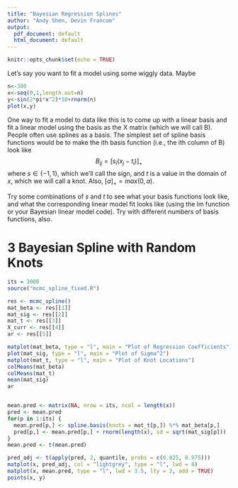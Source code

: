 ```yaml
---
title: "Bayesian Regression Splines"
author: "Andy Shen, Devin Francom"
output:
  pdf_document: default
  html_document: default
---
```


```r
knitr::opts_chunk$set(echo = TRUE)
```

Let's say you want to fit a model using some wiggly data.  Maybe

```r
n<-300
x<-seq(0,1,length.out=n)
y<-sin(2*pi*x^2)*10+rnorm(n)
plot(x,y)
```

One way to fit a model to data like this is to come up with a linear basis and fit a linear model using the basis as the X matrix (which we will call B).  People often use splines as a basis.  The simplest set of spline basis functions would be to make the ith basis function (i.e., the ith column of B) look like
$$ B_{ij} = [s_i(x_j - t_i)]_+  $$
where $s\in \lbrace -1,1 \rbrace$, which we'll call the sign, and $t$ is a value in the domain of $x$, which we will call a knot.  Also, $[a]_+ = max(0,a)$.

Try some combinations of $s$ and $t$ to see what your basis functions look like, and what the corresponding linear model fit looks like (using the lm function or your Bayesian linear model code).  Try with different numbers of basis functions, also.

\pagebreak



# 3 Bayesian Spline with Random Knots

```r
its = 3000
source("mcmc_spline_fixed.R")
```


```r
res <- mcmc_spline()
mat_beta <- res[[1]]
mat_sig <- res[[2]]
mat_t <- res[[3]]
X_curr <- res[[4]]
ar <- res[[5]]
```

```r
matplot(mat_beta, type = "l", main = "Plot of Regression Coefficients")
plot(mat_sig, type = "l", main = "Plot of Sigma^2")
matplot(mat_t, type = "l", main = "Plot of Knot Locations")
colMeans(mat_beta)
colMeans(mat_t)
mean(mat_sig)
ar
```
```r

```


```r
mean.pred <- matrix(NA, nrow = its, ncol = length(x))
pred <- mean.pred
for(p in 1:its) {
  mean.pred[p,] <- spline.basis(knots = mat_t[p,]) %*% mat_beta[p,]
  pred[p,] <- mean.pred[p,] + rnorm(length(x), sd = sqrt(mat_sig[p])) 
}
mean.pred <- t(mean.pred)
```

```r
pred_adj <- t(apply(pred, 2, quantile, probs = c(0.025, 0.975)))
matplot(x, pred_adj, col = "lightgrey", type = "l", lwd = 8)
matplot(x, mean.pred, type = "l", lwd = 3.5, lty = 2, add = TRUE)
points(x, y)
```




